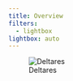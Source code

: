 ```yaml
---
title: Overview
filters:
  - lightbox
lightbox: auto
---
```


![Deltares](../_static/images/deltares-blue.svg)
